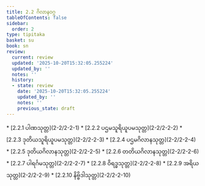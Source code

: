 ```yaml
---
title: 2.2 ဂိလာနဝဂ္ဂ
tableOfContents: false
sidebar:
  order: 2
type: tipitaka
basket: su
book: sn
review:
  current: review
  updated: '2025-10-20T15:32:05.255224'
  updated_by: ''
  notes: ''
  history:
  - state: review
    date: '2025-10-20T15:32:05.255224'
    updated_by: ''
    notes: ''
    previous_state: draft
---
```



<DynamicBreadcrumb />


<ReviewStatus review={frontmatter.review} showDetails={true} />

<HypothesisAnnotation frontmatter={frontmatter} />



<TableOfContents book="sn" section="2.2">
* [2.2.1 ပါဏသုတ္တ](2-2/2-2-1)
* [2.2.2 ပဌမသူရိယူပမသုတ္တ](2-2/2-2-2)
* [2.2.3 ဒုတိယသူရိယူပမသုတ္တ](2-2/2-2-3)
* [2.2.4 ပဌမဂိလာနသုတ္တ](2-2/2-2-4)
* [2.2.5 ဒုတိယဂိလာနသုတ္တ](2-2/2-2-5)
* [2.2.6 တတိယဂိလာနသုတ္တ](2-2/2-2-6)
* [2.2.7 ပါရင်္ဂမသုတ္တ](2-2/2-2-7)
* [2.2.8 ဝိရဒ္ဓသုတ္တ](2-2/2-2-8)
* [2.2.9 အရိယသုတ္တ](2-2/2-2-9)
* [2.2.10 နိဗ္ဗိဒါသုတ္တ](2-2/2-2-10)
</TableOfContents>